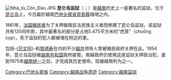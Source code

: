{{expand|time=2014-03-12T12:12:14+00:00}}
{{unreferenced|time=2014-03-12T12:12:14+00:00}}
[[File:Nhà_tù_Côn_Đảo.JPG|thumb]]
'''昆仑岛监狱'''（{{lang-vi|Nhà tù Côn Đảo}}；{{lang-fr|Bagne de Poulo Condor}}）是[[越南|越南]]历史上一座著名的监狱，位于[[昆仑岛|昆仑岛]]上，今日屬於越南[[巴地头顿省|巴地头顿省]][[崑島縣|崑島縣]]辖境之内。

1861年，[[法属印度支那联邦|法国殖民者]]为了关押越南反法民族主义者而修建了昆仑岛监狱。该监狱共有120间牢房，其中最著名的部分是占地5.475平方米的“虎笼”（chuồng cọp）。死于监狱的犯人都被埋在附近的{{link-en|杭阳公墓|Hàng Dương Cemetery}}里。

包括-{[[范文同|范文同]]}-和[[黎德寿|黎德寿]]在内的不少[[越共|越共]]领导人曾被殖民政府关押在此。1954年，昆仑岛监狱被[[越南共和国|越南共和国]]政府接管。南越政府仍使用这座监狱关押政治犯，直到1975年[[430事件|越南统一]]之后，才完成其历史使命。现被越南列为{{link-en|国家特别遗迹|Special National Site (Vietnam)}}之一。

[[Category:巴地头顿省|Category:巴地头顿省]]
[[Category:越南战争遗迹|Category:越南战争遗迹]]
[[Category:越南监狱|Category:越南监狱]]